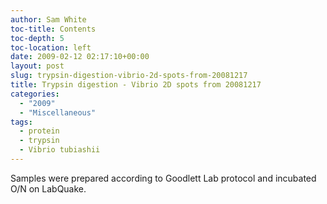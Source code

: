 ```yaml
---
author: Sam White
toc-title: Contents
toc-depth: 5
toc-location: left
date: 2009-02-12 02:17:10+00:00
layout: post
slug: trypsin-digestion-vibrio-2d-spots-from-20081217
title: Trypsin digestion - Vibrio 2D spots from 20081217
categories:
  - "2009"
  - "Miscellaneous"
tags:
  - protein
  - trypsin
  - Vibrio tubiashii
---
```


Samples were prepared according to Goodlett Lab protocol and incubated O/N on LabQuake.

